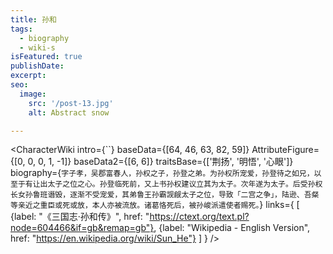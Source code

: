 ```yaml
---
title: 孙和
tags:
  - biography
  - wiki-s
isFeatured: true
publishDate:
excerpt:
seo:
  image:
    src: '/post-13.jpg'
    alt: Abstract snow

---
```



<CharacterWiki
  intro={``}
  baseData={[64, 46, 63, 82, 59]}
  AttributeFigure={[0, 0, 0, 1, -1]}
  baseData2={[6, 6]}
  traitsBase={['荆扬', '明悟', '心眼']}
  biography={`字子孝，吴郡富春人，孙权之子，孙登之弟。为孙权所宠爱，孙登待之如兄，以至于有让出太子之位之心。孙登临死前，又上书孙权建议立其为太子。次年遂为太子。后受孙权长女孙鲁班谮毁，逐渐不受宠爱，其弟鲁王孙霸觊觎太子之位，导致「二宫之争」，陆逊、吾粲等亲近之重臣或死或放，本人亦被流放。诸葛恪死后，被孙峻派遣使者赐死。`}
  links={
    [
      {label: "《三国志·孙和传》", href: "https://ctext.org/text.pl?node=604466&if=gb&remap=gb"},
      {label: "Wikipedia - English Version", href: "https://en.wikipedia.org/wiki/Sun_He"}
    ]
  }
/>
